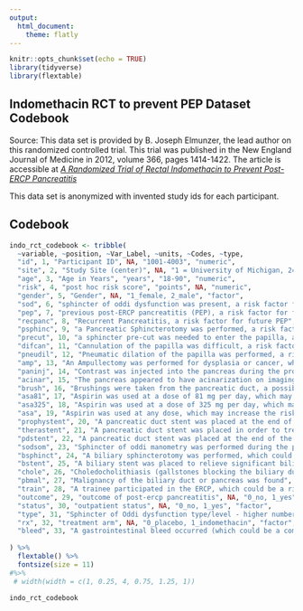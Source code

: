 ```yaml
---
output: 
  html_document:
    theme: flatly
---
```


```r
knitr::opts_chunk$set(echo = TRUE)
library(tidyverse)
library(flextable)
```

## Indomethacin RCT to prevent PEP Dataset Codebook

Source: This data set is provided by B. Joseph Elmunzer, the lead author on this randomized controlled trial. This trial was published in the New England Journal of Medicine in 2012, volume 366, pages 1414-1422. The article is accessible at [_A Randomized Trial of Rectal Indomethacin to Prevent Post-ERCP Pancreatitis_](https://www.nejm.org/doi/full/10.1056/NEJMoa1111103)

This data set is anonymized with invented study ids for each participant.

## Codebook

```r
indo_rct_codebook <- tribble(
  ~variable, ~position, ~Var_Label, ~units, ~Codes, ~type,
  "id", 1, "Participant ID", NA, "1001-4003", "numeric",
  "site", 2, "Study Site (center)", NA, "1 = University of Michigan, 2= Indiana University, 3 = University of Kentucky, 4 = Case Western", "factor",
  "age", 3, "Age in Years", "years", "18-90", "numeric",
  "risk", 4, "post hoc risk score", "points", NA, "numeric",
  "gender", 5, "Gender", NA, "1_female, 2_male", "factor",
  "sod", 6, "sphincter of oddi dysfunction was present, a risk factor favoring post-ERCP pancreatitis", NA, "0_no, 1_yes", "factor",
  "pep", 7, "previous post-ERCP pancreatitis (PEP), a risk factor for future PEP", NA, "0_no, 1_yes", "factor",
  "recpanc", 8, "Recurrent Pancreatitis, a risk factor for future PEP", NA, "0_no, 1_yes", "factor",
  "psphinc", 9, "a Pancreatic Sphincterotomy was performed, a risk factor for PEP", NA, "0_no, 1_yes", "factor",
  "precut", 10, "a sphincter pre-cut was needed to enter the papilla, a risk factor for PEP", NA, "0_no, 1_yes", "factor",
  "difcan", 11, "Cannulation of the papilla was difficult, a risk factor for PEP", NA, "0_no, 1_yes", "factor",
  "pneudil", 12, "Pneumatic dilation of the papilla was performed, a risk factor for PEP", NA, "0_no, 1_yes", "factor",
  "amp", 13, "An Ampullectomy was performed for dysplasia or cancer, which could be a risk factor for PEP", NA, "0_no, 1_yes", "factor",
  "paninj", 14, "Contrast was injected into the pancreas during the procedure, a risk factor for PEP", NA, "0_no, 1_yes", "factor",
  "acinar", 15, "The pancreas appeared to have acinarization on imaging, which could be a risk factor for PEP", NA, "0_no, 1_yes", "factor",
  "brush", 16, "Brushings were taken from the pancreatic duct, a possible risk factor favoring post-ERCP pancreatitis", NA, "0_no, 1_yes", "factor",
  "asa81", 17, "Aspirin was used at a dose of 81 mg per day, which may increase the risk of bleeding", NA, "0_no, 1_yes", "factor",
  "asa325", 18, "Aspirin was used at a dose of 325 mg per day, which may increase the risk of bleeding", NA, "0_no, 1_yes", "factor",
  "asa", 19, "Aspirin was used at any dose, which may increase the risk of bleeding", NA, "0_no, 1_yes", "factor",
  "prophystent", 20, "A pancreatic duct stent was placed at the end of the procedure per the judgement of the endoscopist (more often in high-risk cases), a potential protective effect against PEP", NA, "0_no, 1_yes", "factor",
  "therastent", 21, "A pancreatic duct stent was placed in order to treat a clinically significant narrowing of the pancreatic duct, a potential protective effect against PEP", NA, "0_no, 1_yes", "factor",
  "pdstent", 22, "A pancreatic duct stent was placed at the end of the procedure for any reason, a potential protective effect against PEP", NA, "0_no, 1_yes", "factor",
  "sodsom", 23, "Sphincter of oddi manometry was performed during the procedure for SOD, a risk factor for PEP", NA, "0_no, 1_yes", "factor",
  "bsphinct", 24, "A biliary sphincterotomy was performed, which could be a risk factor for PEP", NA, "0_no, 1_yes", "factor",
  "bstent", 25, "A biliary stent was placed to relieve significant biliary obstruction", NA, "0_no, 1_yes", "factor",
  "chole", 26, "Choledocholithiasis (gallstones blocking the biliary duct) was present", NA, "0_no, 1_yes", "factor",
  "pbmal", 27, "Malignancy of the biliary duct or pancreas was found", NA, "0_no, 1_yes", "factor",
  "train", 28, "A trainee participated in the ERCP, which could be a risk factor for PEP", NA, "0_no, 1_yes", "factor",
  "outcome", 29, "outcome of post-ercp pancreatitis", NA, "0_no, 1_yes", "factor",
  "status", 30, "outpatient status", NA, "0_no, 1_yes", "factor",
  "type", 31, "Sphincter of Oddi dysfunction type/level - higher numbers are more severe with greater association with PEP", NA, "0_no SOD, 1_type 1, 2_type 2, 3_type 3", "factor",
  "rx", 32, "treatment arm", NA, "0_placebo, 1_indomethacin", "factor",
  "bleed", 33, "A gastrointestinal bleed occurred (which could be a complication of indomethacin therapy)", NA, "1 = no, 2 = yes, NA = not recorded", "numeric"
  
) %>% 
  flextable() %>% 
  fontsize(size = 11) 
#%>% 
 # width(width = c(1, 0.25, 4, 0.75, 1.25, 1))

indo_rct_codebook

```




